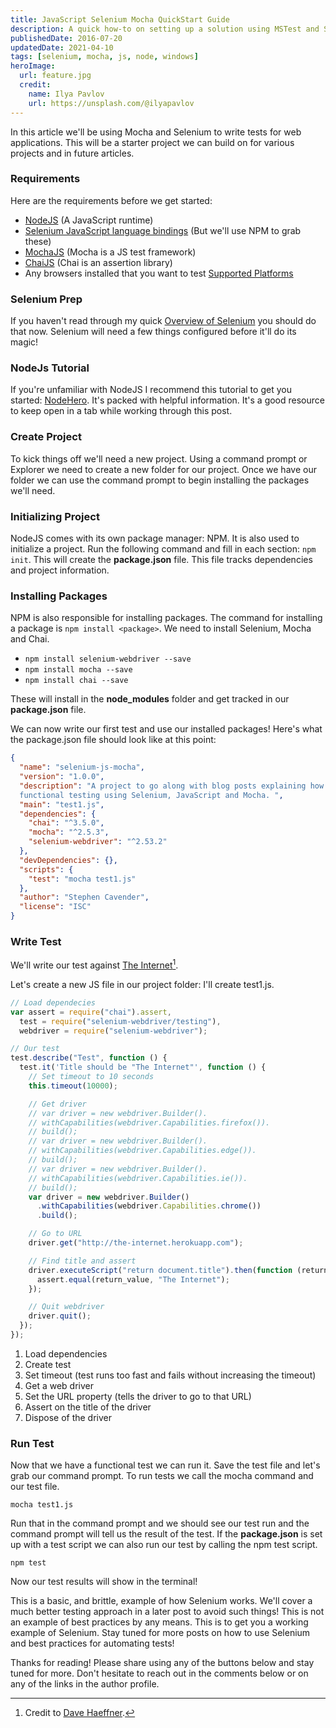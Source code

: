 ```yaml
---
title: JavaScript Selenium Mocha QuickStart Guide
description: A quick how-to on setting up a solution using MSTest and Selenium!
publishedDate: 2016-07-20
updatedDate: 2021-04-10
tags: [selenium, mocha, js, node, windows]
heroImage:
  url: feature.jpg
  credit:
    name: Ilya Pavlov
    url: https://unsplash.com/@ilyapavlov
---
```


In this article we'll be using Mocha and Selenium to write tests for web applications. This will be a starter project we can build on for various projects and in future articles.

### Requirements

Here are the requirements before we get started:

- [NodeJS](https://nodejs.org) (A JavaScript runtime)
- [Selenium JavaScript language bindings](http://docs.seleniumhq.org/download/) (But we'll use NPM to grab these)
- [MochaJS](http://mochajs.org/) (Mocha is a JS test framework)
- [ChaiJS](http://chaijs.com/) (Chai is an assertion library)
- Any browsers installed that you want to test [Supported Platforms](http://docs.seleniumhq.org/about/platforms.jsp)

### Selenium Prep

If you haven't read through my quick [Overview of Selenium](/2016/06/25/selenium-overview-setup) you should do that now. Selenium will need a few things configured before it'll do its magic!

### NodeJs Tutorial

If you're unfamiliar with NodeJS I recommend this tutorial to get you started: [NodeHero](https://blog.risingstack.com/node-hero-tutorial-getting-started-with-node-js/). It's packed with helpful information. It's a good resource to keep open in a tab while working through this post.

### Create Project

To kick things off we'll need a new project. Using a command prompt or Explorer we need to create a new folder for our project. Once we have our folder we can use the command prompt to begin installing the packages we'll need.

### Initializing Project

NodeJS comes with its own package manager: NPM. It is also used to initialize a project. Run the following command and fill in each section: `npm init`.
This will create the **package.json** file. This file tracks dependencies and project information.

### Installing Packages

NPM is also responsible for installing packages. The command for installing a package is `npm install <package>`. We need to install Selenium, Mocha and Chai.

- `npm install selenium-webdriver --save`
- `npm install mocha --save`
- `npm install chai --save`

These will install in the **node_modules** folder and get tracked in our **package.json** file.

We can now write our first test and use our installed packages! Here's what the package.json file should look like at this point:

```json
{
  "name": "selenium-js-mocha",
  "version": "1.0.0",
  "description": "A project to go along with blog posts explaining how to get started with
  functional testing using Selenium, JavaScript and Mocha. ",
  "main": "test1.js",
  "dependencies": {
    "chai": "^3.5.0",
    "mocha": "^2.5.3",
    "selenium-webdriver": "^2.53.2"
  },
  "devDependencies": {},
  "scripts": {
    "test": "mocha test1.js"
  },
  "author": "Stephen Cavender",
  "license": "ISC"
}
```

### Write Test

We'll write our test against [The Internet](http://the-internet.herokuapp.com/)[^theinternet].

[^theinternet]: Credit to [Dave Haeffner](http://davehaeffner.com/).

Let's create a new JS file in our project folder: I'll create test1.js.

```javascript
// Load dependecies
var assert = require("chai").assert,
  test = require("selenium-webdriver/testing"),
  webdriver = require("selenium-webdriver");

// Our test
test.describe("Test", function () {
  test.it('Title should be "The Internet"', function () {
    // Set timeout to 10 seconds
    this.timeout(10000);

    // Get driver
    // var driver = new webdriver.Builder().
    // withCapabilities(webdriver.Capabilities.firefox()).
    // build();
    // var driver = new webdriver.Builder().
    // withCapabilities(webdriver.Capabilities.edge()).
    // build();
    // var driver = new webdriver.Builder().
    // withCapabilities(webdriver.Capabilities.ie()).
    // build();
    var driver = new webdriver.Builder()
      .withCapabilities(webdriver.Capabilities.chrome())
      .build();

    // Go to URL
    driver.get("http://the-internet.herokuapp.com");

    // Find title and assert
    driver.executeScript("return document.title").then(function (return_value) {
      assert.equal(return_value, "The Internet");
    });

    // Quit webdriver
    driver.quit();
  });
});
```

1. Load dependencies
2. Create test
3. Set timeout (test runs too fast and fails without increasing the timeout)
4. Get a web driver
5. Set the URL property (tells the driver to go to that URL)
6. Assert on the title of the driver
7. Dispose of the driver

### Run Test

Now that we have a functional test we can run it. Save the test file and let's grab our command prompt. To run tests we call the mocha command and our test file.

`mocha test1.js`

Run that in the command prompt and we should see our test run and the command prompt will tell us the result of the test. If the **package.json** is set up with a test script we can also run our test by calling the npm test script.

`npm test`

Now our test results will show in the terminal!

This is a basic, and brittle, example of how Selenium works. We'll cover a much better testing approach in a later post to avoid such things! This is not an example of best practices by any means. This is to get you a working example of Selenium. Stay tuned for more posts on how to use Selenium and best practices for automating tests!

Thanks for reading! Please share using any of the buttons below and stay tuned for more. Don't hesitate to reach out in the comments below or on any of the links in the author profile.
